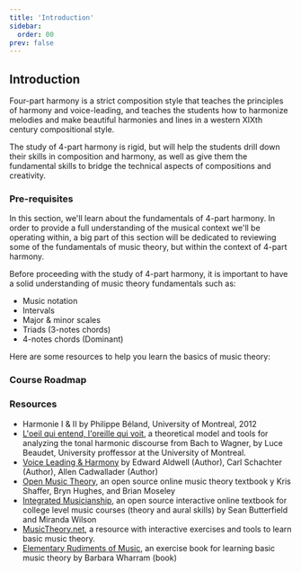 ```yaml
---
title: 'Introduction'
sidebar:
  order: 00
prev: false
---
```



## Introduction

Four-part harmony is a strict composition style that teaches the principles of harmony and voice-leading, and teaches the students how to harmonize melodies and make beautiful harmonies and lines in a western XIXth century compositional style.

The study of 4-part harmony is rigid, but will help the students drill down their skills in composition and harmony, as well as give them the fundamental skills to bridge the technical aspects of compositions and creativity.

### Pre-requisites

In this section, we'll learn about the fundamentals of 4-part harmony. In order to provide a full understanding of the musical context we'll be operating within, a big part of this section will be dedicated to reviewing some of the fundamentals of music theory, but within the context of 4-part harmony.

Before proceeding with the study of 4-part harmony, it is important to have a solid understanding of music theory fundamentals such as:

- Music notation
- Intervals
- Major & minor scales
- Triads (3-notes chords)
- 4-notes chords (Dominant)

Here are some resources to help you learn the basics of music theory:

### Course Roadmap

<LinkCard
  title="Chapter 1: Fundamenals"
  href="/four-part-harmony/fundamentals/"
  description="In this chapter we're going to expand upon fundamentals of music theory and introduce basic concepts of harmony.  We'll address what is 4 part harmony, intervals, constitutive chords in the major scale, tessitura, voice dispositions and type of motions."
/>

<LinkCard
  title="Chapter 2: Minor Keys"
  href="/four-part-harmony/minor-keys/"
  description="In this chapter we will address the intricacies of harmonizing for the minor key as well as constotutive chords, as they require special attention."
/>

<LinkCard
  title="Chapter 3: Harmonization"
  href="/four-part-harmony/harmonization/"
  description="In this chapter we will learn the basic principles of harmony, such as tonality, the cycle of fifths, cadenzas and how to hamronize a melody."
/>

### Resources

- Harmonie I & II by Philippe Béland, University of Montreal, 2012
- [L'oeil qui entend, l'oreille qui voit](https://bw.musique.umontreal.ca/), a theoretical model and tools for analyzing the tonal harmonic discourse from Bach to Wagner, by Luce Beaudet, University proffessor at the University of Montreal.
- [Voice Leading & Harmony](https://www.amazon.com/Harmony-Voice-Leading-Edward-Aldwell/dp/0495189758) by Edward Aldwell (Author), Carl Schachter (Author), Allen Cadwallader (Author)
- [Open Music Theory](https://openmusictheory.github.io/), an open source online music theory textbook y Kris Shaffer, Bryn Hughes, and Brian Moseley
- [Integrated Musicianship](https://intmus.github.io/), an open source interactive online textbook for college level music courses (theory and aural skills) by Sean Butterfield and Miranda Wilson
- [MusicTheory.net](https://www.musictheory.net/), a resource with interactive exercises and tools to learn basic music theory.
- [Elementary Rudiments of Music](https://www.amazon.com/Elementary-Rudiments-Music-Barbara-Wharram/dp/0887970044), an exercise book for learning basic music theory by Barbara Wharram (book)
